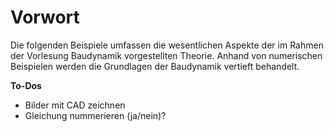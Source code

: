 # Vorwort {.unnumbered}

Die folgenden Beispiele umfassen die wesentlichen Aspekte der im Rahmen der Vorlesung Baudynamik vorgestellten Theorie. Anhand von numerischen Beispielen werden die Grundlagen der Baudynamik vertieft behandelt.

**To-Dos**

- Bilder mit CAD zeichnen
- Gleichung nummerieren (ja/nein)?